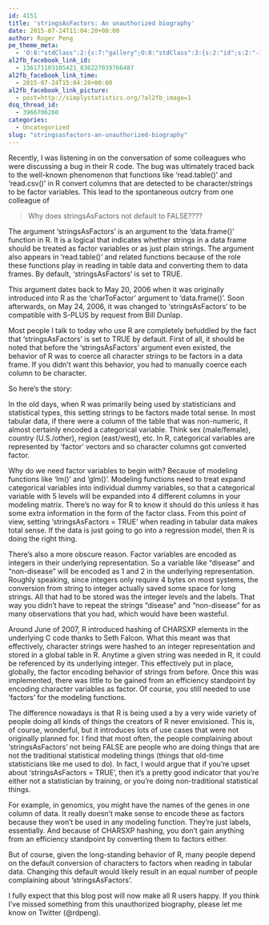 ```yaml
---
id: 4151
title: 'stringsAsFactors: An unauthorized biography'
date: 2015-07-24T11:04:20+00:00
author: Roger Peng
pe_theme_meta:
  - 'O:8:"stdClass":2:{s:7:"gallery";O:8:"stdClass":3:{s:2:"id";s:2:"-1";s:5:"width";s:0:"";s:6:"height";s:0:"";}s:5:"video";O:8:"stdClass":1:{s:2:"id";s:2:"-1";}}'
al2fb_facebook_link_id:
  - 136171103105421_836227039766487
al2fb_facebook_link_time:
  - 2015-07-24T15:04:28+00:00
al2fb_facebook_link_picture:
  - post=http://simplystatistics.org/?al2fb_image=1
dsq_thread_id:
  - 3966706260
categories:
  - Uncategorized
slug: "stringsasfactors-an-unauthorized-biography"
---
```

Recently, I was listening in on the conversation of some colleagues who were discussing a bug in their R code. The bug was ultimately traced back to the well-known phenomenon that functions like 'read.table()' and 'read.csv()' in R convert columns that are detected to be character/strings to be factor variables. This lead to the spontaneous outcry from one colleague of

> Why does stringsAsFactors not default to FALSE????

The argument 'stringsAsFactors' is an argument to the 'data.frame()' function in R. It is a logical that indicates whether strings in a data frame should be treated as factor variables or as just plain strings. The argument also appears in 'read.table()' and related functions because of the role these functions play in reading in table data and converting them to data frames. By default, 'stringsAsFactors' is set to TRUE.

This argument dates back to May 20, 2006 when it was originally introduced into R as the 'charToFactor' argument to 'data.frame()'. Soon afterwards, on May 24, 2006, it was changed to 'stringsAsFactors' to be compatible with S-PLUS by request from Bill Dunlap.

Most people I talk to today who use R are completely befuddled by the fact that 'stringsAsFactors' is set to TRUE by default. First of all, it should be noted that before the 'stringsAsFactors' argument even existed, the behavior of R was to coerce all character strings to be factors in a data frame. If you didn't want this behavior, you had to manually coerce each column to be character.

So here's the story:

In the old days, when R was primarily being used by statisticians and statistical types, this setting strings to be factors made total sense. In most tabular data, if there were a column of the table that was non-numeric, it almost certainly encoded a categorical variable. Think sex (male/female), country (U.S./other), region (east/west), etc. In R, categorical variables are represented by 'factor' vectors and so character columns got converted factor.

Why do we need factor variables to begin with? Because of modeling functions like 'lm()' and 'glm()'. Modeling functions need to treat expand categorical variables into individual dummy variables, so that a categorical variable with 5 levels will be expanded into 4 different columns in your modeling matrix. There's no way for R to know it should do this unless it has some extra information in the form of the factor class. From this point of view, setting 'stringsAsFactors = TRUE' when reading in tabular data makes total sense. If the data is just going to go into a regression model, then R is doing the right thing.

There's also a more obscure reason. Factor variables are encoded as integers in their underlying representation. So a variable like "disease" and "non-disease" will be encoded as 1 and 2 in the underlying representation. Roughly speaking, since integers only require 4 bytes on most systems, the conversion from string to integer actually saved some space for long strings. All that had to be stored was the integer levels and the labels. That way you didn't have to repeat the strings "disease" and "non-disease" for as many observations that you had, which would have been wasteful.

Around June of 2007, R introduced hashing of CHARSXP elements in the underlying C code thanks to Seth Falcon. What this meant was that effectively, character strings were hashed to an integer representation and stored in a global table in R. Anytime a given string was needed in R, it could be referenced by its underlying integer. This effectively put in place, globally, the factor encoding behavior of strings from before. Once this was implemented, there was little to be gained from an efficiency standpoint by encoding character variables as factor. Of course, you still needed to use 'factors' for the modeling functions.

The difference nowadays is that R is being used a by a very wide variety of people doing all kinds of things the creators of R never envisioned. This is, of course, wonderful, but it introduces lots of use cases that were not originally planned for. I find that most often, the people complaining about 'stringsAsFactors' not being FALSE are people who are doing things that are not the traditional statistical modeling things (things that old-time statisticians like me used to do). In fact, I would argue that if you're upset about 'stringsAsFactors = TRUE', then it's a pretty good indicator that you're either not a statistician by training, or you're doing non-traditional statistical things.

For example, in genomics, you might have the names of the genes in one column of data. It really doesn't make sense to encode these as factors because they won't be used in any modeling function. They're just labels, essentially. And because of CHARSXP hashing, you don't gain anything from an efficiency standpoint by converting them to factors either.

But of course, given the long-standing behavior of R, many people depend on the default conversion of characters to factors when reading in tabular data. Changing this default would likely result in an equal number of people complaining about 'stringsAsFactors'.

I fully expect that this blog post will now make all R users happy. If you think I've missed something from this unauthorized biography, please let me know on Twitter (@rdpeng).
